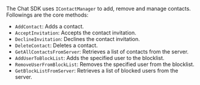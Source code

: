 <PlatformWrapper platform="unity">

The Chat SDK uses `IContactManager` to add, remove and manage contacts. Followings are the core methods:

- `AddContact`: Adds a contact.
- `AcceptInvitation`: Accepts the contact invitation.
- `DeclineInvitation`: Declines the contact invitation.
- `DeleteContact`: Deletes a contact.
- `GetAllContactsFromServer`: Retrieves a list of contacts from the server.
- `AddUserToBlockList`: Adds the specified user to the blocklist.
- `RemoveUserFromBlockList`: Removes the specified user from the blocklist.
- `GetBlockListFromServer`: Retrieves a list of blocked users from the server.

</PlatformWrapper>
